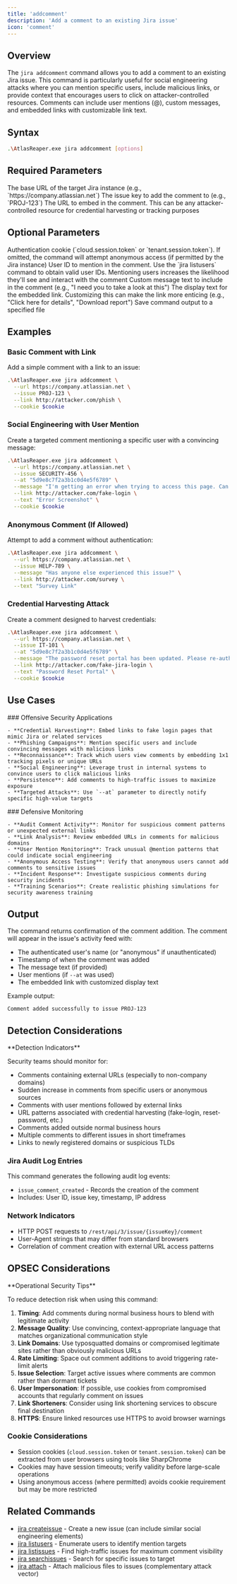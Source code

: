 ```yaml
---
title: 'addcomment'
description: 'Add a comment to an existing Jira issue'
icon: 'comment'
---
```


## Overview

The `jira addcomment` command allows you to add a comment to an existing Jira issue. This command is particularly useful for social engineering attacks where you can mention specific users, include malicious links, or provide context that encourages users to click on attacker-controlled resources. Comments can include user mentions (@), custom messages, and embedded links with customizable link text.

## Syntax

```bash
.\AtlasReaper.exe jira addcomment [options]
```

## Required Parameters

<ParamField path="--url" type="string" required>
  The base URL of the target Jira instance (e.g., `https://company.atlassian.net`)
</ParamField>

<ParamField path="--issue" type="string" required>
  The issue key to add the comment to (e.g., `PROJ-123`)
</ParamField>

<ParamField path="--link" type="string" required>
  The URL to embed in the comment. This can be any attacker-controlled resource for credential harvesting or tracking purposes
</ParamField>

## Optional Parameters

<ParamField path="--cookie" type="string">
  Authentication cookie (`cloud.session.token` or `tenant.session.token`). If omitted, the command will attempt anonymous access (if permitted by the Jira instance)
</ParamField>

<ParamField path="--at" type="string">
  User ID to mention in the comment. Use the `jira listusers` command to obtain valid user IDs. Mentioning users increases the likelihood they'll see and interact with the comment
</ParamField>

<ParamField path="--message" type="string">
  Custom message text to include in the comment (e.g., "I need you to take a look at this")
</ParamField>

<ParamField path="--text" type="string" default="Here">
  The display text for the embedded link. Customizing this can make the link more enticing (e.g., "Click here for details", "Download report")
</ParamField>

<ParamField path="--output" type="string">
  Save command output to a specified file
</ParamField>

## Examples

### Basic Comment with Link

Add a simple comment with a link to an issue:

```bash
.\AtlasReaper.exe jira addcomment \
  --url https://company.atlassian.net \
  --issue PROJ-123 \
  --link http://attacker.com/phish \
  --cookie $cookie
```

### Social Engineering with User Mention

Create a targeted comment mentioning a specific user with a convincing message:

```bash
.\AtlasReaper.exe jira addcomment \
  --url https://company.atlassian.net \
  --issue SECURITY-456 \
  --at "5d9e8c7f2a3b1c0d4e5f6789" \
  --message "I'm getting an error when trying to access this page. Can you help?" \
  --link http://attacker.com/fake-login \
  --text "Error Screenshot" \
  --cookie $cookie
```

### Anonymous Comment (If Allowed)

Attempt to add a comment without authentication:

```bash
.\AtlasReaper.exe jira addcomment \
  --url https://company.atlassian.net \
  --issue HELP-789 \
  --message "Has anyone else experienced this issue?" \
  --link http://attacker.com/survey \
  --text "Survey Link"
```

### Credential Harvesting Attack

Create a comment designed to harvest credentials:

```bash
.\AtlasReaper.exe jira addcomment \
  --url https://company.atlassian.net \
  --issue IT-101 \
  --at "5d9e8c7f2a3b1c0d4e5f6789" \
  --message "The password reset portal has been updated. Please re-authenticate your account." \
  --link http://attacker.com/fake-jira-login \
  --text "Password Reset Portal" \
  --cookie $cookie
```

## Use Cases

<Tabs>
  <Tab title="Red Team">
    ### Offensive Security Applications

    - **Credential Harvesting**: Embed links to fake login pages that mimic Jira or related services
    - **Phishing Campaigns**: Mention specific users and include convincing messages with malicious links
    - **Reconnaissance**: Track which users view comments by embedding 1x1 tracking pixels or unique URLs
    - **Social Engineering**: Leverage trust in internal systems to convince users to click malicious links
    - **Persistence**: Add comments to high-traffic issues to maximize exposure
    - **Targeted Attacks**: Use `--at` parameter to directly notify specific high-value targets
  </Tab>

  <Tab title="Blue Team">
    ### Defensive Monitoring

    - **Audit Comment Activity**: Monitor for suspicious comment patterns or unexpected external links
    - **Link Analysis**: Review embedded URLs in comments for malicious domains
    - **User Mention Monitoring**: Track unusual @mention patterns that could indicate social engineering
    - **Anonymous Access Testing**: Verify that anonymous users cannot add comments to sensitive issues
    - **Incident Response**: Investigate suspicious comments during security incidents
    - **Training Scenarios**: Create realistic phishing simulations for security awareness training
  </Tab>
</Tabs>

## Output

The command returns confirmation of the comment addition. The comment will appear in the issue's activity feed with:

- The authenticated user's name (or "anonymous" if unauthenticated)
- Timestamp of when the comment was added
- The message text (if provided)
- User mentions (if `--at` was used)
- The embedded link with customized display text

Example output:
```
Comment added successfully to issue PROJ-123
```

## Detection Considerations

<Warning>
**Detection Indicators**

Security teams should monitor for:

- Comments containing external URLs (especially to non-company domains)
- Sudden increase in comments from specific users or anonymous sources
- Comments with user mentions followed by external links
- URL patterns associated with credential harvesting (fake-login, reset-password, etc.)
- Comments added outside normal business hours
- Multiple comments to different issues in short timeframes
- Links to newly registered domains or suspicious TLDs
</Warning>

### Jira Audit Log Entries

This command generates the following audit log events:
- `issue_comment_created` - Records the creation of the comment
- Includes: User ID, issue key, timestamp, IP address

### Network Indicators

- HTTP POST requests to `/rest/api/3/issue/{issueKey}/comment`
- User-Agent strings that may differ from standard browsers
- Correlation of comment creation with external URL access patterns

## OPSEC Considerations

<Tip>
**Operational Security Tips**

To reduce detection risk when using this command:

1. **Timing**: Add comments during normal business hours to blend with legitimate activity
2. **Message Quality**: Use convincing, context-appropriate language that matches organizational communication style
3. **Link Domains**: Use typosquatted domains or compromised legitimate sites rather than obviously malicious URLs
4. **Rate Limiting**: Space out comment additions to avoid triggering rate-limit alerts
5. **Issue Selection**: Target active issues where comments are common rather than dormant tickets
6. **User Impersonation**: If possible, use cookies from compromised accounts that regularly comment on issues
7. **Link Shorteners**: Consider using link shortening services to obscure final destination
8. **HTTPS**: Ensure linked resources use HTTPS to avoid browser warnings
</Tip>

### Cookie Considerations

- Session cookies (`cloud.session.token` or `tenant.session.token`) can be extracted from user browsers using tools like SharpChrome
- Cookies may have session timeouts; verify validity before large-scale operations
- Using anonymous access (where permitted) avoids cookie requirement but may be more restricted

## Related Commands

- [jira createissue](/jira/createissue) - Create a new issue (can include similar social engineering elements)
- [jira listusers](/jira/listusers) - Enumerate users to identify mention targets
- [jira listissues](/jira/listissues) - Find high-traffic issues for maximum comment visibility
- [jira searchissues](/jira/searchissues) - Search for specific issues to target
- [jira attach](/jira/attach) - Attach malicious files to issues (complementary attack vector)
